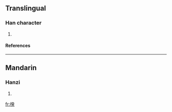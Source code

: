 ==Translingual==
===Han character===
{{Han char|rn=75|rad=木|as=09|sn=13|four=4293<sub>4</sub>|canj=木弓人大 (DNOK)}}
# {{defn|Han|sort=木09}}
====References====
{{Han ref|kx=0539.040|dkj=15122|dj=0926.180|hdz=21258.030|uh=6951|ud=26961|bh=DDEF|bd=56815}}

----
==Mandarin==
===Hanzi===
{{cmn-hanzi|pin=[[kúi]] (kui2)|wg=k'uei<sup>2</sup>}}
# {{defn|Mandarin}}

[[fr:楑]]